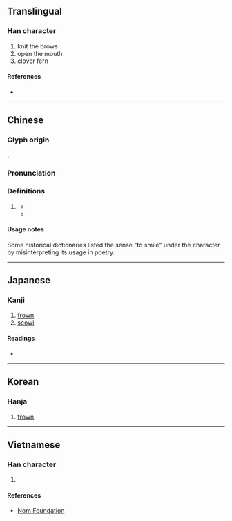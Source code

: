 {{character info}}
==Translingual==

===Han character===
{{Han char|rn=30|rad=口|as=16|sn=19|four=61086|canj=RYHC|ids=⿰口頻}}

# knit the brows
# open the mouth
# clover fern

====References====
* {{Han ref|kx=0213.350|dkj=04562|dj=0436.140|hdz=10701.210|uh=56AC|ud=22188|bh=F1F5|bd=61941}}

----

==Chinese==

===Glyph origin===
{{Han etyl}}
{{Han compound|口|頻|c1=s|c2=p|ls=psc}}.

===Pronunciation===
{{zh-pron
|m=pín
|c=pan4
|mc=y
|oc=y
|cat=n,v
}}

===Definitions===
{{zh-hanzi}}

# {{lb|zh|dated}} {{zh-alt-form|顰|tr=pín|to [[frown]]; frown}}
#* {{zh-x|薄-酒 酸-苦，賓主 顰蹙\嚬{pín}蹙。|Bad wine (''[[sic]]'') is sour and bitter. Hosts and guests '''knit the brows'''.|ref=Lunheng-F}}
#* {{zh-x|借問 女郎 何處\何䖏{chù} 來？含-嚬{pín} 欲-語 聲 先 咽{yè}。|I ventured to ask, "Lady, where are you from?"<br>'''Frowning''', failed by words, she burst into sobs.|CL|ref=883, {{w|Wei Zhuang}} ({{w2|zh|韋莊}}), ''Lament of the Woman of Ch’in'' ({{lang|zh|《秦婦吟》}}). Orthography based on the [[Dunhuang]] manuscript ''[http://idp.bl.uk/database/oo_scroll_h.a4d?uid=1073828915;recnum=60699;index=4 Pelliot chinois 3381]'', {{circa2|906|short=yes}}.}}

====Usage notes====
Some historical dictionaries listed the sense "to smile" under the character by misinterpreting its usage in poetry.

----

==Japanese==

===Kanji===
{{ja-kanji|grade=|rs=口16}}

# [[frown]]
# [[scowl]]

====Readings====
* {{ja-readings|on=[[ひん]] (hin), [[びん]] (bin)|kun=[[ひそめる]] (hisomeru)}}

----

==Korean==

===Hanja===
{{ko-hanja|hangeul=빈|rv=bin|mr=pin}}

# [[frown]]

----

==Vietnamese==

===Han character===
{{vi-hantu|[[tần]]|rs=口16}}

# {{rfdef|vi|sort=口16}}

====References====
* [http://nomfoundation.org/common/nom_details.php?codepoint=56ac Nom Foundation]